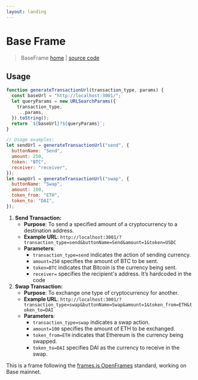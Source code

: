 ```yaml
---
layout: landing
---
```


# Base Frame

> BaseFrame [home](https://base-tx.ephemerahq.com) | [source code](https://github.com/fabriguespe/base-tx-frame)

## Usage

```jsx
function generateTransactionUrl(transaction_type, params) {
  const baseUrl = "http://localhost:3001/";
  let queryParams = new URLSearchParams({
    transaction_type,
    ...params,
  }).toString();
  return `${baseUrl}?${queryParams}`;
}

// Usage examples:
let sendUrl = generateTransactionUrl("send", {
  buttonName: "Send",
  amount: 250,
  token: "BTC",
  receiver: "receiver",
});
let swapUrl = generateTransactionUrl("swap", {
  buttonName: "Swap",
  amount: 100,
  token_from: "ETH",
  token_to: "DAI",
});
```

1. **Send Transaction:**
   - **Purpose**: To send a specified amount of a cryptocurrency to a destination address.
   - **Example URL**: `http://localhost:3001/?transaction_type=send&buttonName=Send&amount=1&token=USDC`
   - **Parameters**:
     - `transaction_type=send` indicates the action of sending currency.
     - `amount=250` specifies the amount of BTC to be sent.
     - `token=BTC` indicates that Bitcoin is the currency being sent.
     - `receiver=` specifies the recipient's address. It’s hardcoded in the code
2. **Swap Transaction:**
   - **Purpose**: To exchange one type of cryptocurrency for another.
   - **Example URL**: `http://localhost:3001/?transaction_type=swap&buttonName=Swap&amount=1&token_from=ETH&token_to=DAI`
   - **Parameters**:
     - `transaction_type=swap` indicates a swap action.
     - `amount=100` specifies the amount of ETH to be exchanged.
     - `token_from=ETH` indicates that Ethereum is the currency being swapped.
     - `token_to=DAI` specifies DAI as the currency to receive in the swap.

This is a frame following the [frames.js OpenFrames](https://framesjs.org/middleware/openframes) standard, working on Base mainnet.
